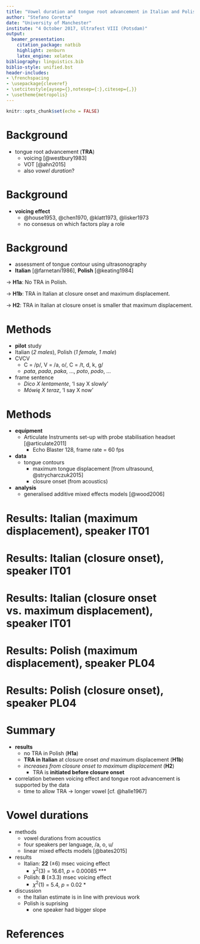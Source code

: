 ```yaml
---
title: "Vowel duration and tongue root advancement in Italian and Polish"
author: "Stefano Coretta"
date: "University of Manchester"
institute: "4 October 2017, Ultrafest VIII (Potsdam)"
output:
  beamer_presentation:
    citation_package: natbib
    highlight: zenburn
    latex_engine: xelatex
bibliography: linguistics.bib
biblio-style: unified.bst
header-includes:
- \frenchspacing
- \usepackage{cleveref}
- \setcitestyle{aysep={},notesep={:},citesep={,}}
- \usetheme{metropolis}
---
```


```r
knitr::opts_chunk$set(echo = FALSE)
```

# Background

- tongue root advancement (**TRA**)
    - voicing [@westbury1983]
    - VOT [@ahn2015]
    - also *vowel duration*?

\begin{figure}
\includegraphics[width = .6\textwidth]{graphics/tra.pdf}
\end{figure}

# Background

- **voicing effect**
    - @house1953, @chen1970, @klatt1973, @lisker1973
    - no consesus on which factors play a role

\begin{figure}
\includegraphics[width = \textwidth]{graphics/voicing-effect.pdf}
\end{figure}

# Background

- assessment of tongue contour using ultrasonography
- **Italian** [@farnetani1986], **Polish** [@keating1984]

→ **H1a**: No TRA in Polish.

→ **H1b**: TRA in Italian at closure onset and maximum displacement.

→ **H2**: TRA in Italian at closure onset is smaller that maximum displacement.

# Methods

- **pilot** study
- Italian (*2 males*), Polish (*1 female, 1 male*)
-  C\textsubscript{1}V\textsubscript{1}C\textsubscript{2}V\textsubscript{1}
    - C\textsubscript{1} = /p/, V\textsubscript{1} = /a, o/, C\textsubscript{2} = /t, d, k, g/
    - *pata*, *pada*, *paka*, ..., *poto*, *podo*, ...
- frame sentence
    - *Dico X lentamente*, 'I say X slowly'
    - *Mówię X teraz*, 'I say X now'

<!--
# Equipment set-up

- Articulate Instruments set-up
    - TELEMED Echo Blaster 128 unit
    - TELEMED C3.5/20/128Z-3 ultrasonic transducer
    - Movo LV4-O2 Lavalier Microphone
    - sync unit
- probe stabilisation with Articulate Instruments headset
- Articulate Assistant Advanced [@articulate2011]
- FRAME RATE

# Analysis

- spline data at maximum displacement [@strycharczuk2015] and acoustic closure
- generalised additive mixed effect model [GAMM, @wood2006]
- one model per speaker
    - parametric term Y
    - reference smooth Y
    - difference smooth Y by phonation, vowel, place
    - random smooth by item
    - cubic regression splines
- includes first order autoregressive model (AR1)
- model comparison and visual inspection [@soskuthy2017]
-->

# Methods

- **equipment**
    - Articulate Instruments set-up with probe stabilisation headset [@articulate2011]
        - Echo Blaster 128, frame rate = 60 fps 
- **data**
    - tongue contours
        - maximum tongue displacement [from ultrasound, @strycharczuk2015]
        - closure onset (from acoustics)
<!--    - vowel, closure and consonant durations -->
- **analysis**
    - generalised additive mixed effects models [@wood2006]
<!--    - linear mixed effects models [@bates2015] -->

# Results: Italian (maximum displacement), speaker IT01

\begin{figure}
\includegraphics[width = \textwidth]{it01.pdf}
\end{figure}

# Results: Italian (closure onset), speaker IT01

\begin{figure}
\includegraphics[width = \textwidth]{it01-clos.pdf}
\end{figure}

# Results: Italian (closure onset vs. maximum displacement), speaker IT01

\begin{figure}
\includegraphics[width = \textwidth]{it01-voiced.pdf}
\end{figure}

# Results: Polish (maximum displacement), speaker PL04

\begin{figure}
\includegraphics[width = \textwidth]{pl04.pdf}
\end{figure}

# Results: Polish (closure onset), speaker PL04

\begin{figure}
\includegraphics[width = \textwidth]{pl04-clos.pdf}
\end{figure}

# Summary

- **results**
    - no TRA in Polish (**H1a**)
    - **TRA in Italian** at closure onset *and* maximum displacement (**H1b**)
    - *increases from closure onset to maximum displacement* (**H2**)
        - TRA is **initiated before closure onset**
- correlation between voicing effect and tongue root advancement is supported by the data
    - time to allow TRA → longer vowel [cf. @halle1967]

# 

\begin{center}
\Huge
\textbf{THANK YOU!}
\end{center}

# Vowel durations

- methods
    - vowel durations from acoustics
    - four speakers per language, /a, o, u/
    - linear mixed effects models [@bates2015]
- results
    - Italian: **22** (±6) msec voicing effect
        - $\chi^2$(3) = 16.61, *p* = 0.00085 ***
    - Polish: **8** (±3.3) msec voicing effect
        - $\chi^2$(1) = 5.4, *p* = 0.02 *
- discussion
    - the Italian estimate is in line with previous work
    - Polish is suprising
        - one speaker had bigger slope

# References
